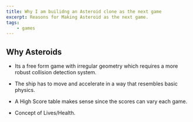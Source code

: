 ```yaml
---
title: Why I am builidng an Asteroid clone as the next game
excerpt: Reasons for Making Asteroid as the next game.
tags:
    - games
---
```


## Why Asteroids

-   Its a free form game with irregular geometry which requires a more robust collision detection system.

-   The ship has to move and accelerate in a way that resembles basic physics.

-   A High Score table makes sense since the scores can vary each game.

-   Concept of Lives/Health.
